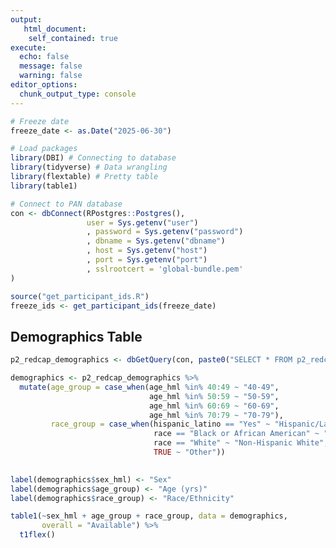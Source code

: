 ---
output:
   html_document:
    self_contained: true
execute:
  echo: false
  message: false
  warning: false
editor_options: 
  chunk_output_type: console
---

```{r setup}

# Freeze date
freeze_date <- as.Date("2025-06-30")

# Load packages
library(DBI) # Connecting to database
library(tidyverse) # Data wrangling
library(flextable) # Pretty table
library(table1)

# Connect to PAN database
con <- dbConnect(RPostgres::Postgres(),
                 user = Sys.getenv("user")
                 , password = Sys.getenv("password")
                 , dbname = Sys.getenv("dbname")
                 , host = Sys.getenv("host")
                 , port = Sys.getenv("port")
                 , sslrootcert = 'global-bundle.pem'
)

source("get_participant_ids.R")
freeze_ids <- get_participant_ids(freeze_date)

```

## Demographics Table

```{r demo-pull-data}

p2_redcap_demographics <- dbGetQuery(con, paste0("SELECT * FROM p2_redcap_demographics WHERE hml_id IN ('", paste(freeze_ids, collapse = "', '"), "')"))

```

```{r demo-wrangle-data}

demographics <- p2_redcap_demographics %>%
  mutate(age_group = case_when(age_hml %in% 40:49 ~ "40-49",
                               age_hml %in% 50:59 ~ "50-59",
                               age_hml %in% 60:69 ~ "60-69",
                               age_hml %in% 70:79 ~ "70-79"),
         race_group = case_when(hispanic_latino == "Yes" ~ "Hispanic/Latino",
                                race == "Black or African American" ~ "Non-Hispanic Black",
                                race == "White" ~ "Non-Hispanic White",
                                TRUE ~ "Other"))
  

```


```{r demo-create-table}

label(demographics$sex_hml) <- "Sex"
label(demographics$age_group) <- "Age (yrs)"
label(demographics$race_group) <- "Race/Ethnicity"

table1(~sex_hml + age_group + race_group, data = demographics,
       overall = "Available") %>%
  t1flex()

```